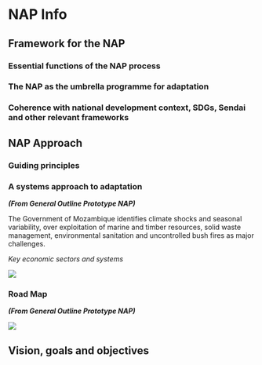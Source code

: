 # NAP Info

## Framework for the NAP

### Essential functions of the NAP process

### The NAP as the umbrella programme for adaptation

### Coherence with national development context, SDGs, Sendai and other relevant frameworks

## NAP Approach

### Guiding principles

### A systems approach to adaptation

___(From General Outline Prototype NAP)___

The Government of Mozambique identifies climate shocks and seasonal variability, over exploitation of marine and timber resources, solid waste management, environmental sanitation and uncontrolled bush fires as major challenges.

_Key economic sectors and systems_

![](Systems.png)

### Road Map

___(From General Outline Prototype NAP)___

![](Roadmap.png)

## Vision, goals and objectives


